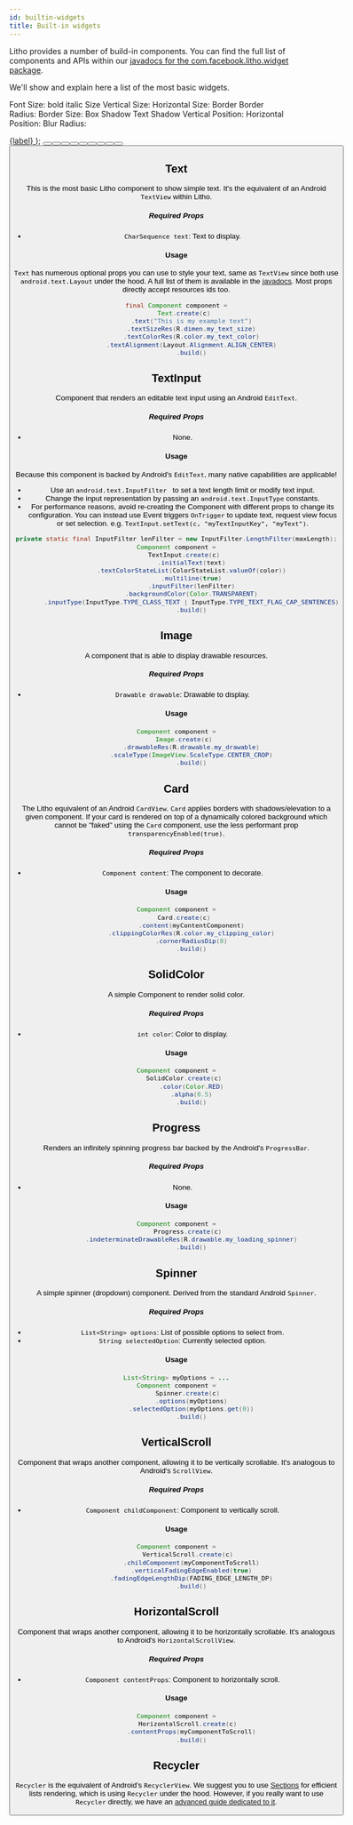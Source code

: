 ```yaml
---
id: builtin-widgets
title: Built-in widgets
---
```


Litho provides a number of build-in components.
You can find the full list of components and APIs within our [javadocs for the com.facebook.litho.widget package](pathname:///javadoc/index.html?com/facebook/litho/widget/package-summary.html).

We'll show and explain here a list of the most basic widgets.


Font Size:
bold italic
Size
Vertical Size:
Horizontal Size:
Border
Border Radius:
Border Size:
Box Shadow
Text Shadow
Vertical Position:
Horizontal Position:
Blur Radius:

<a class="button button--primary widget-button" href={url}>
  {label}
</a>
);

<Button label="Text" url="#text"/>
<Button label="TextInput" url="#textinput"/>
<Button label="Image" url="#image"/>
<Button label="Card" url="#card"/>
<Button label="SolidColor" url="#solidcolor"/>
<Button label="Progress" url="#progress"/>
<Button label="Spinner" url="#spinner"/>
<Button label="VerticalScroll" url="#verticalscroll"/>
<Button label="HorizontalScroll" url="#horizontalscroll"/>
<Button label="Recycler" url="#recycler"/>

## Text

This is the most basic Litho component to show simple text. It's the equivalent of an Android `TextView` within Litho.

##### Required Props
- `CharSequence text`: Text to display.

#### Usage
`Text` has numerous optional props you can use to style your text, same as `TextView` since both use `android.text.Layout` under the hood. A full list of them is available in the [javadocs](pathname:///javadoc/com/facebook/litho/widget/Text.html).
Most props directly accept resources ids too.

```java
final Component component =
    Text.create(c)
        .text("This is my example text")
        .textSizeRes(R.dimen.my_text_size)
        .textColorRes(R.color.my_text_color)
        .textAlignment(Layout.Alignment.ALIGN_CENTER)
        .build()
 ```


## TextInput

 Component that renders an editable text input using an Android `EditText`.

##### Required Props
- None.

#### Usage
Because this component is backed by Android's `EditText`, many native capabilities are applicable!
- Use an `android.text.InputFilter ` to set a text length limit or modify text input.
- Change the input representation by passing an `android.text.InputType` constants.
- For performance reasons, avoid re-creating the Component with different props to change its configuration. You can instead use Event triggers `OnTrigger` to update text, request view focus or set selection. e.g. `TextInput.setText(c, "myTextInputKey", "myText")`.

```java
private static final InputFilter lenFilter = new InputFilter.LengthFilter(maxLength);
Component component =
    TextInput.create(c)
        .initialText(text)
        .textColorStateList(ColorStateList.valueOf(color))
        .multiline(true)
        .inputFilter(lenFilter)
        .backgroundColor(Color.TRANSPARENT)
        .inputType(InputType.TYPE_CLASS_TEXT | InputType.TYPE_TEXT_FLAG_CAP_SENTENCES)
        .build()
 ```


## Image

A component that is able to display drawable resources.

##### Required Props
- `Drawable drawable`: Drawable to display.

#### Usage
```java
Component component =
    Image.create(c)
        .drawableRes(R.drawable.my_drawable)
        .scaleType(ImageView.ScaleType.CENTER_CROP)
        .build()
```


## Card

The Litho equivalent of an Android `CardView`. `Card` applies borders with shadows/elevation to a given component.
If your card is rendered on top of a dynamically colored background which cannot be "faked" using the `Card` component, use the less performant prop `transparencyEnabled(true)`.

##### Required Props
- `Component content`: The component to decorate.

#### Usage
```java
Component component =
	Card.create(c)
        .content(myContentComponent)
        .clippingColorRes(R.color.my_clipping_color)
        .cornerRadiusDip(8)
        .build()
```


## SolidColor

A simple Component to render solid color.

##### Required Props
- `int color`: Color to display.

#### Usage
```java
Component component =
    SolidColor.create(c)
        .color(Color.RED)
        .alpha(0.5)
        .build()
```


## Progress

Renders an infinitely spinning progress bar backed by the Android's `ProgressBar`.

##### Required Props
- None.

#### Usage
```java
Component component =
	  Progress.create(c)
        .indeterminateDrawableRes(R.drawable.my_loading_spinner)
        .build()
```


## Spinner

A simple spinner (dropdown) component. Derived from the standard Android `Spinner`.

##### Required Props
- `List<String> options`: List of possible options to select from.
- `String selectedOption`: Currently selected option.

#### Usage
```java
List<String> myOptions = ...
Component component =
	  Spinner.create(c)
        .options(myOptions)
        .selectedOption(myOptions.get(0))
        .build()
```


## VerticalScroll

Component that wraps another component, allowing it to be vertically scrollable. It's analogous to Android's `ScrollView`.

##### Required Props
- `Component childComponent`: Component to vertically scroll.

#### Usage
```java
Component component =
	  VerticalScroll.create(c)
        .childComponent(myComponentToScroll)
        .verticalFadingEdgeEnabled(true)
        .fadingEdgeLengthDip(FADING_EDGE_LENGTH_DP)
        .build()
```


## HorizontalScroll

Component that wraps another component, allowing it to be horizontally scrollable. It's
analogous to Android's `HorizontalScrollView`.

##### Required Props
- `Component contentProps`: Component to horizontally scroll.

#### Usage
```java
Component component =
	  HorizontalScroll.create(c)
        .contentProps(myComponentToScroll)
        .build()
```


## Recycler

`Recycler` is the equivalent of Android's `RecyclerView`. We suggest you to use [Sections](/docs/sections/start) for efficient lists rendering, which is using `Recycler` under the hood.
However, if you really want to use `Recycler` directly, we have an [advanced guide dedicated to it](/docs/sections/recycler-collection-component).
